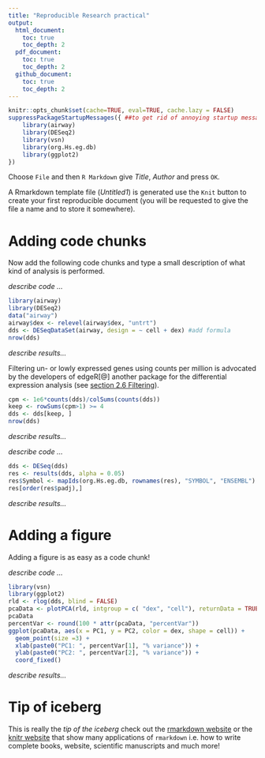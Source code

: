 ```yaml
---
title: "Reproducible Research practical"
output:
  html_document:
    toc: true
    toc_depth: 2
  pdf_document:
    toc: true
    toc_depth: 2	
  github_document:
    toc: true
    toc_depth: 2	
---
```


```r
knitr::opts_chunk$set(cache=TRUE, eval=TRUE, cache.lazy = FALSE)
suppressPackageStartupMessages({ ##to get rid of annoying startup messages
    library(airway)
    library(DESeq2)
    library(vsn)
    library(org.Hs.eg.db)
    library(ggplot2)
})
```

Choose `File` and then `R Markdown` give *Title*, *Author* and press `OK`. 

A Rmarkdown template file (*Untitled1*) is generated use the `Knit`
button to create your first reproducible document (you will be
requested to give the file a name and to store it somewhere).

# Adding code chunks #

Now add the following code chunks and type a small description of what
kind of analysis is performed.

_describe code ..._

```r
library(airway)
library(DESeq2)
data("airway")
airway$dex <- relevel(airway$dex, "untrt")
dds <- DESeqDataSet(airway, design = ~ cell + dex) #add formula
nrow(dds)
```

_describe results..._

Filtering un- or lowly expressed genes using counts per million is
advocated by the developers of edgeR[@] another package for the
differential expression analysis (see
[section 2.6 Filtering](https://bioconductor.org/packages/release/bioc/vignettes/edgeR/inst/doc/edgeRUsersGuide.pdf)).


```r
cpm <- 1e6*counts(dds)/colSums(counts(dds))
keep <- rowSums(cpm>1) >= 4                
dds <- dds[keep, ]
nrow(dds)
```

_describe results..._


_describe code ..._


```r
dds <- DESeq(dds)
res <- results(dds, alpha = 0.05)
res$Symbol <- mapIds(org.Hs.eg.db, rownames(res), "SYMBOL", "ENSEMBL")
res[order(res$padj),]
```
_describe results..._

# Adding a figure #

Adding a figure is as easy as a code chunk! 

_describe code ..._

```r
library(vsn)
library(ggplot2)
rld <- rlog(dds, blind = FALSE)
pcaData <- plotPCA(rld, intgroup = c( "dex", "cell"), returnData = TRUE)
pcaData
percentVar <- round(100 * attr(pcaData, "percentVar"))
ggplot(pcaData, aes(x = PC1, y = PC2, color = dex, shape = cell)) +
  geom_point(size =3) +
  xlab(paste0("PC1: ", percentVar[1], "% variance")) +
  ylab(paste0("PC2: ", percentVar[2], "% variance")) +
  coord_fixed()
```

_describe results..._



# Tip of iceberg #

This is really the _tip of the iceberg_ check out the
[rmarkdown website](http://rmarkdown.rstudio.com/) or the
[knitr website](https://yihui.name/knitr/) that show many applications
of `rmarkdown` i.e. how to write complete books, website, scientific
manuscripts and much more!

